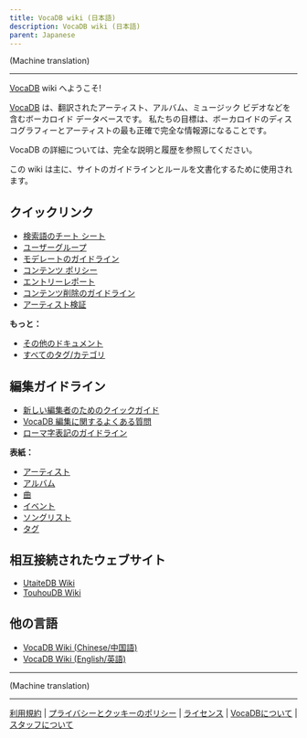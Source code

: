 ---
title: VocaDB wiki (日本語)
description: VocaDB wiki (日本語)
parent: Japanese
---

(Machine translation) 

----

[VocaDB](http://vocadb.net/) wiki へようこそ!

[VocaDB](https://vocadb.net/) は、翻訳されたアーティスト、アルバム、ミュージック ビデオなどを含むボーカロイド データベースです。 私たちの目標は、ボーカロイドのディスコグラフィーとアーティストの最も正確で完全な情報源になることです。

VocaDB の詳細については、完全な説明と履歴を参照してください。

この wiki は主に、サイトのガイドラインとルールを文書化するために使用されます。

## クイックリンク

* [検索語のチート シート](https://wiki.vocadb.net/wiki/33/search-terms-cheat-sheet)
* [ユーザーグループ](https://wiki.vocadb.net/wiki/27/user-groups)
* [モデレートのガイドライン](https://wiki.vocadb.net/wiki/53/management-guidelines-golden-rules)
* [コンテンツ ポリシー](https://wiki.vocadb.net/wiki/59/content-policy)
* [エントリーレポート](https://wiki.vocadb.net/wiki/58/entry-reports)
* [コンテンツ削除のガイドライン](https://wiki.vocadb.net/wiki/54/content-removal-guidelines)
* [アーティスト検証](https://wiki.vocadb.net/wiki/73/%e3%82%a2%e3%83%bc%e3%83%86%e3%82%a3%e3%82%b9%e3%83%88%e3%81%ae%e6%9c%ac%e4%ba%ba%e7%a2%ba%e8%aa%8d)

**もっと：**
* [その他のドキュメント](https://wiki.vocadb.net/pages/tag/documentation)
* [すべてのタグ/カテゴリ](https://wiki.vocadb.net/pages/alltag)

## 編集ガイドライン

* [新しい編集者のためのクイックガイド](https://wiki.vocadb.net/wiki/60/quick-guide-for-new-editors)
* [VocaDB 編集に関するよくある質問](https://wiki.vocadb.net/wiki/39/vocadb-editing-faq)
* [ローマ字表記のガイドライン](https://wiki.vocadb.net/wiki/1/romanization-guidelines)

**表紙：**
* [アーティスト](https://wiki.vocadb.net/wiki/56/artists)
* [アルバム](https://wiki.vocadb.net/wiki/55/albums)
* [曲](https://wiki.vocadb.net/wiki/57/songs)
* [イベント](https://wiki.vocadb.net/wiki/36/events)
* [ソングリスト](https://wiki.vocadb.net/wiki/24/song-lists)
* [タグ](https://wiki.vocadb.net/wiki/28/tags)

## 相互接続されたウェブサイト

* [UtaiteDB Wiki](https://wiki.vocadb.net/pages/tag/utaitedb)
* [TouhouDB Wiki](https://wiki.vocadb.net/pages/tag/touhoudb)

## 他の言語

* [VocaDB Wiki (Chinese/中国語)](https://wiki.vocadb.net/wiki/74/vocadb-wiki-%e4%b8%ad%e6%96%87)
* [VocaDB Wiki (English/英語)](https://wiki.vocadb.net/wiki/2/vocadb-wiki)

----

(Machine translation)

----

[利用規約](https://wiki.vocadb.net/wiki/52/terms-of-service) | [プライバシーとクッキーのポリシー](https://wiki.vocadb.net/wiki/50/privacy-and-cookie-policy) | [ライセンス](https://wiki.vocadb.net/wiki/29/license) | [VocaDBについて](https://wiki.vocadb.net/wiki/13/vocadb-what-is-it-for) | [スタッフについて](https://wiki.vocadb.net/wiki/44/staff-roles)